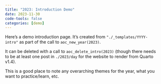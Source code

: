 ```yaml
---
title: "2023: Introduction Demo"
date: 2023-11-30
code-tools: false
categories: [demo]
---
```


Here's a demo introduction page. It's created from `"./_templates/YYYY-intro"` as part of the call to `aoc_new_year(2023)`. 

It can be deleted with a call to `aoc_delete_intro(2023)` (though there needs to be at least one post in `./2023/day` for the website to render from Quarto v1.4).

This is a good place to note any overarching themes for the year, what you want to practice/learn, etc.